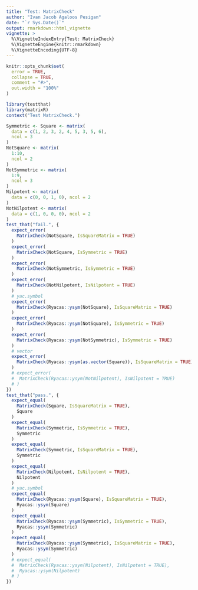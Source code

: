 ```yaml
---
title: "Test: MatrixCheck"
author: "Ivan Jacob Agaloos Pesigan"
date: "`r Sys.Date()`"
output: rmarkdown::html_vignette
vignette: >
  %\VignetteIndexEntry{Test: MatrixCheck}
  %\VignetteEngine{knitr::rmarkdown}
  %\VignetteEncoding{UTF-8}
---
```



```r
knitr::opts_chunk$set(
  error = TRUE,
  collapse = TRUE,
  comment = "#>",
  out.width = "100%"
)
```



```r
library(testthat)
library(matrixR)
context("Test MatrixCheck.")
```



```r
Symmetric <- Square <- matrix(
  data = c(1, 2, 3, 2, 4, 5, 3, 5, 6),
  ncol = 3
)
NotSquare <- matrix(
  1:10,
  ncol = 2
)
NotSymmetric <- matrix(
  1:9,
  ncol = 3
)
Nilpotent <- matrix(
  data = c(0, 0, 1, 0), ncol = 2
)
NotNilpotent <- matrix(
  data = c(1, 0, 0, 0), ncol = 2
)
test_that("fail.", {
  expect_error(
    MatrixCheck(NotSquare, IsSquareMatrix = TRUE)
  )
  expect_error(
    MatrixCheck(NotSquare, IsSymmetric = TRUE)
  )
  expect_error(
    MatrixCheck(NotSymmetric, IsSymmetric = TRUE)
  )
  expect_error(
    MatrixCheck(NotNilpotent, IsNilpotent = TRUE)
  )
  # yac.symbol
  expect_error(
    MatrixCheck(Ryacas::ysym(NotSquare), IsSquareMatrix = TRUE)
  )
  expect_error(
    MatrixCheck(Ryacas::ysym(NotSquare), IsSymmetric = TRUE)
  )
  expect_error(
    MatrixCheck(Ryacas::ysym(NotSymmetric), IsSymmetric = TRUE)
  )
  # vector
  expect_error(
    MatrixCheck(Ryacas::ysym(as.vector(Square)), IsSquareMatrix = TRUE)
  )
  # expect_error(
  #  MatrixCheck(Ryacas::ysym(NotNilpotent), IsNilpotent = TRUE)
  # )
})
test_that("pass.", {
  expect_equal(
    MatrixCheck(Square, IsSquareMatrix = TRUE),
    Square
  )
  expect_equal(
    MatrixCheck(Symmetric, IsSymmetric = TRUE),
    Symmetric
  )
  expect_equal(
    MatrixCheck(Symmetric, IsSquareMatrix = TRUE),
    Symmetric
  )
  expect_equal(
    MatrixCheck(Nilpotent, IsNilpotent = TRUE),
    Nilpotent
  )
  # yac.symbol
  expect_equal(
    MatrixCheck(Ryacas::ysym(Square), IsSquareMatrix = TRUE),
    Ryacas::ysym(Square)
  )
  expect_equal(
    MatrixCheck(Ryacas::ysym(Symmetric), IsSymmetric = TRUE),
    Ryacas::ysym(Symmetric)
  )
  expect_equal(
    MatrixCheck(Ryacas::ysym(Symmetric), IsSquareMatrix = TRUE),
    Ryacas::ysym(Symmetric)
  )
  # expect_equal(
  #  MatrixCheck(Ryacas::ysym(Nilpotent), IsNilpotent = TRUE),
  #  Ryacas::ysym(Nilpotent)
  # )
})
```


